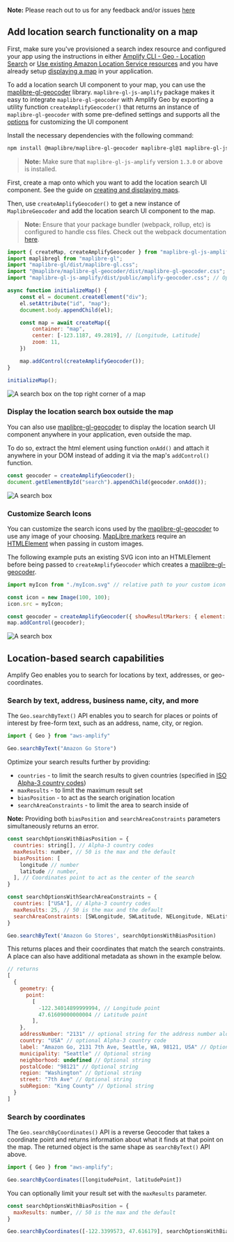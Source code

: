 <Callout>

**Note:** Please reach out to us for any feedback and/or issues [here](https://github.com/aws-amplify/amplify-js/issues)

</Callout>

## Add location search functionality on a map

First, make sure you've provisioned a search index resource and configured your app using the instructions in either [Amplify CLI - Geo - Location Search](/cli/geo/search) or [Use existing Amazon Location Service resources](/lib/geo/existing-resources) and you have already setup [displaying a map](/lib/geo/maps) in your application.

To add a location search UI component to your map, you can use the [maplibre-gl-geocoder](https://github.com/maplibre/maplibre-gl-geocoder) library. `maplibre-gl-js-amplify` package makes it easy to integrate `maplibre-gl-geocoder` with Amplify Geo by exporting a utility function `createAmplifyGeocoder()` that returns an instance of `maplibre-gl-geocoder` with some pre-defined settings and supports all the [options](https://github.com/maplibre/maplibre-gl-geocoder/blob/main/API.md#parameters) for customizing the UI component

Install the necessary dependencies with the following command:

```bash
npm install @maplibre/maplibre-gl-geocoder maplibre-gl@1 maplibre-gl-js-amplify
```

> **Note:** Make sure that `maplibre-gl-js-amplify` version `1.3.0` or above is installed.

First, create a map onto which you want to add the location search UI component. See the guide on [creating and displaying maps](https://docs.amplify.aws/lib/geo/maps/q/platform/js/).

Then, use `createAmplifyGeocoder()` to get a new instance of `MaplibreGeocoder` and add the location search UI component to the map.

> **Note:** Ensure that your package bundler (webpack, rollup, etc) is configured to handle css files. Check out the webpack documentation [here](https://webpack.js.org/loaders/css-loader/).

```javascript
import { createMap, createAmplifyGeocoder } from "maplibre-gl-js-amplify";
import maplibregl from "maplibre-gl";
import "maplibre-gl/dist/maplibre-gl.css";
import "@maplibre/maplibre-gl-geocoder/dist/maplibre-gl-geocoder.css";
import "maplibre-gl-js-amplify/dist/public/amplify-geocoder.css"; // Optional CSS for Amplify recommended styling

async function initializeMap() {
    const el = document.createElement("div");
    el.setAttribute("id", "map");
    document.body.appendChild(el);

    const map = await createMap({
        container: "map",
        center: [-123.1187, 49.2819], // [Longitude, Latitude]
        zoom: 11,
    })

    map.addControl(createAmplifyGeocoder());
}

initializeMap();
```

![A search box on the top right corner of a map](/images/geocoder-search-box-map.png)

### Display the location search box outside the map

You can also use [maplibre-gl-geocoder](https://github.com/maplibre/maplibre-gl-geocoder) to display the location search UI component anywhere in your application, even outside the map.

To do so, extract the html element using function `onAdd()` and attach it anywhere in your DOM instead of adding it via the map's `addControl()` function.

```javascript
const geocoder = createAmplifyGeocoder();
document.getElementById("search").appendChild(geocoder.onAdd());
```

![A search box](/images/geocoder-search-box.png)

### Customize Search Icons

You can customize the search icons used by the [maplibre-gl-geocoder](https://github.com/maplibre/maplibre-gl-geocoder) to use any image of your choosing. [MapLibre markers](https://maplibre.org/maplibre-gl-js-docs/api/markers/) require an [HTMLElement](https://developer.mozilla.org/en-US/docs/Web/HTML/Element) when passing in custom images.

The following example puts an existing SVG icon into an HTMLElement before being passed to `createAmplifyGeocoder` which creates a [maplibre-gl-geocoder](https://github.com/maplibre/maplibre-gl-geocoder).

```javascript
import myIcon from "./myIcon.svg" // relative path to your custom icon

const icon = new Image(100, 100);
icon.src = myIcon;

const geocoder = createAmplifyGeocoder({ showResultMarkers: { element: icon } });
map.addControl(geocoder);
```

![A search box](/images/geocoder-custom-images.png)

## Location-based search capabilities

Amplify Geo enables you to search for locations by text, addresses, or geo-coordinates.

### Search by text, address, business name, city, and more

The `Geo.searchByText()` API enables you to search for places or points of interest by free-form text, such as an address, name, city, or region.

```javascript
import { Geo } from "aws-amplify"

Geo.searchByText("Amazon Go Store")
```

Optimize your search results further by providing:
- `countries` - to limit the search results to given countries (specified in [ISO Alpha-3 country codes](https://en.wikipedia.org/wiki/ISO_3166-1_alpha-3))
- `maxResults` - to limit the maximum result set
- `biasPosition` - to act as the search origination location
- `searchAreaConstraints` - to limit the area to search inside of

 **Note:** Providing both `biasPosition` and `searchAreaConstraints` parameters simultaneously returns an error.

```javascript
const searchOptionsWithBiasPosition = {
  countries: string[], // Alpha-3 country codes
  maxResults: number, // 50 is the max and the default
  biasPosition: [
    longitude // number
    latitude // number,
  ], // Coordinates point to act as the center of the search
}

const searchOptionsWithSearchAreaConstraints = {
  countries: ["USA"], // Alpha-3 country codes
  maxResults: 25, // 50 is the max and the default
  searchAreaConstraints: [SWLongitude, SWLatitude, NELongitude, NELatitude], // Bounding box to search inside of
}

Geo.searchByText('Amazon Go Stores', searchOptionsWithBiasPosition)
```

This returns places and their coordinates that match the search constraints. A place can also have additional metadata as shown in the example below.

```javascript
// returns
[
  {
    geometry: {
      point:
        [
          -122.34014899999994, // Longitude point
          47.61609000000004 // Latitude point
        ],
    },
    addressNumber: "2131" // optional string for the address number alone
    country: "USA" // optional Alpha-3 country code
    label: "Amazon Go, 2131 7th Ave, Seattle, WA, 98121, USA" // Optional string
    municipality: "Seattle" // Optional string
    neighborhood: undefined // Optional string
    postalCode: "98121" // Optional string
    region: "Washington" // Optional string
    street: "7th Ave" // Optional string
    subRegion: "King County" // Optional string
  }
]
```

### Search by coordinates

The `Geo.searchByCoordinates()` API is a reverse Geocoder that takes a coordinate point and returns information about what it finds at that point on the map. The returned object is the same shape as `searchByText()` API above.

```javascript
import { Geo } from "aws-amplify";

Geo.searchByCoordinates([longitudePoint, latitudePoint])
```

You can optionally limit your result set with the `maxResults` parameter.

```javascript
const searchOptionsWithBiasPosition = {
  maxResults: number, // 50 is the max and the default
}

Geo.searchByCoordinates([-122.3399573, 47.616179], searchOptionsWithBiasPosition)
```

